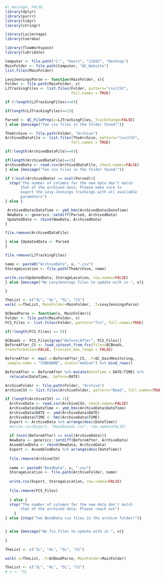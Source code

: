 

```r
#| message: FALSE
library(dplyr)
library(purrr)
library(tidyr)
library(stringr)

library(Luciernaga)
library(Coereba)

library(flowWorkspace)
library(lubridate)
```

```r
Computer <- file.path("C:", "Users", "12692", "Desktop")
MainFolder <- file.path(Computer, "QC_Website")
list.files(MainFolder)
```

```r
LevyJenningsParse <- function(MainFolder, x){
Folder <- file.path(MainFolder, x)
LJTrackingFiles <- list.files(Folder, pattern="csv|CSV",
                              full.names = TRUE)

if (!length(LJTrackingFiles)==0){

if(length(LJTrackingFiles)==1){

Parsed <- QC_FilePrep(x=LJTrackingFiles, TrackChange=FALSE)
} else {message("Two csv files in the folder found!")}

TheArchive <- file.path(Folder, "Archive")
ArchivedDataFile <- list.files(TheArchive, pattern="csv|CSV",
                              full.names = TRUE)

if(!length(ArchivedDataFile)==0){

if(length(ArchivedDataFile)==1){
ArchivedData <- read.csv(ArchivedDataFile, check.names=FALSE)
} else {message("Two csv files in the folder found!")}

if (!ncol(ArchivedData) == ncol(Parsed)){
  stop("The number of columns for the new data don't match
       that of the archived data. Please make sure to 
       export the Levy-Jennings trackings with all available
       parameters")
} else {

 ArchivedData$DateTime <- ymd_hms(ArchivedData$DateTime)
 NewData <- generics::setdiff(Parsed, ArchivedData)
 UpdatedData <- rbind(NewData, ArchivedData)
}

file.remove(ArchivedDataFile)

} else {UpdatedData <- Parsed
}

file.remove(LJTrackingFiles)

name <- paste0("ArchiveData", x, ".csv")
StorageLocation <- file.path(TheArchive, name)

write.csv(UpdatedData, StorageLocation, row.names=FALSE)
} else {message("No LevyJennings files to update with in ", x)}

}
```

```r
TheList <- c("3L", "4L", "5L", "CS")
walk(.x=TheList, MainFolder=MainFolder, .f=LevyJenningsParse)
```
```r
QCBeadParse <- function(x, MainFolder){
Folder <- file.path(MainFolder, x)
FCS_Files <- list.files(Folder, pattern="fcs", full.names=TRUE)

if(!length(FCS_Files) == 0){

QCBeads <- FCS_Files[grep("Before|After", FCS_Files)]
BeforeAfter_CS <- load_cytoset_from_fcs(files=QCBeads,
transformation=FALSE, truncate_max_range = FALSE)

BeforeAfter <- map(.x=BeforeAfter_CS, .f=QC_GainMonitoring,
 sample.name = "TUBENAME", stats="median") %>% bind_rows()

BeforeAfter <- BeforeAfter %>% mutate(DateTime = DATE+TIME) %>%
  relocate(DateTime, .before=DATE)

ArchiveFolder <- file.path(Folder, "Archive")
ArchiveCSV <- list.files(ArchiveFolder, pattern="Bead", full.names=TRUE)

if (length(ArchiveCSV) == 1){
  ArchiveData <- read.csv(ArchiveCSV, check.names=FALSE)
  ArchiveData$DateTime <- ymd_hms(ArchiveData$DateTime)
  ArchiveData$DATE <- ymd(ArchiveData$DATE)
  ArchiveData$TIME <- hms(ArchiveData$TIME)
  Export <- ArchiveData %>% arrange(desc(DateTime))
  #write.csv(Export, "BeadData5L.csv", row.names=FALSE)
 
  if (ncol(BeforeAfter) == ncol(ArchiveData)){
  NewData <- generics::setdiff(BeforeAfter, ArchiveData)  
  AssembledData <- rbind(NewData, ArchiveData)
  Export <- AssembledData %>% arrange(desc(DateTime))
  
  file.remove(ArchiveCSV)
  
  name <- paste0("BeadData", x, ".csv")
  StorageLocation <- file.path(ArchiveFolder, name)
  
  write.csv(Export, StorageLocation, row.names=FALSE)
  
  file.remove(FCS_Files)
  
  } else {
  stop("The number of columns for the new data don't match
       that of the archived data. Please reach out")
    }
} else {stop("Two BeadData csv files in the archive folder!")}


} else {message("No fcs files to update with in ", x)}
  
}
```

```r
TheList <- c("3L", "4L", "5L", "CS")

walk(.x=TheList, .f=QCBeadParse, MainFolder=MainFolder)
```


```r
TheList <- c("3L", "4L", "5L", "CS")
# x <- "5L



```

